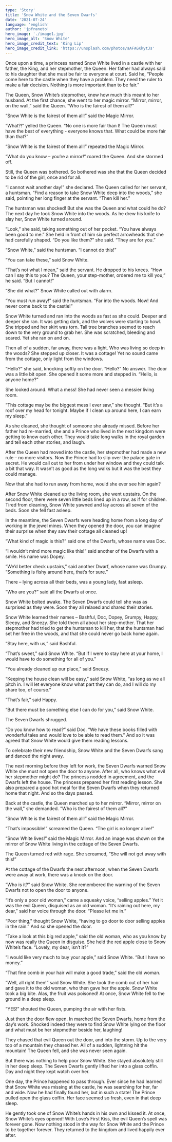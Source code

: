 ```yaml
---
type: 'Story'
title: 'Snow White and the Seven Dwarfs'
date: '2021-07-24'
language: 'english'
author: 'jpfraneto'
hero_image: './image1.jpg'
hero_image_alt: 'Snow White'
hero_image_credit_text: 'King Lip'
hero_image_credit_link: 'https://unsplash.com/photos/aAFAGKkytJs'
---
```


Once upon a time, a princess named Snow White lived in a castle with her father, the King, and her stepmother, the Queen. Her father had always said to his daughter that she must be fair to everyone at court. Said he, “People come here to the castle when they have a problem. They need the ruler to make a fair decision. Nothing is more important than to be fair.”

The Queen, Snow White’s stepmother, knew how much this meant to her husband. At the first chance, she went to her magic mirror. “Mirror, mirror, on the wall,” said the Queen. “Who is the fairest of them all?”

“Snow White is the fairest of them all!” said the Magic Mirror.

“What?!” yelled the Queen. “No one is more fair than I! The Queen must have the best of everything - everyone knows that. What could be more fair than that?”

“Snow White is the fairest of them all!” repeated the Magic Mirror.

“What do you know – you’re a mirror!” roared the Queen. And she stormed off.

Still, the Queen was bothered. So bothered was she that the Queen decided to be rid of the girl, once and for all.

“I cannot wait another day!” she declared. The Queen called for her servant, a huntsman. “Find a reason to take Snow White deep into the woods,” she said, pointing her long finger at the servant. “Then kill her.”

The huntsman was shocked! But she was the Queen and what could he do? The next day he took Snow White into the woods. As he drew his knife to slay her, Snow White turned around.

“Look,” she said, taking something out of her pocket. “You have always been good to me.” She held in front of him six perfect arrowheads that she had carefully shaped. “Do you like them?” she said. “They are for you.”

“Snow White,” said the huntsman. “I cannot do this!”

“You can take these,” said Snow White.

“That’s not what I mean,” said the servant. He dropped to his knees. “How can I say this to you? The Queen, your step-mother, ordered me to kill you,” he said. “But I cannot!”

“She did what?” Snow White called out with alarm.

“You must run away!” said the huntsman. “Far into the woods. Now! And never come back to the castle!”

Snow White turned and ran into the woods as fast as she could. Deeper and deeper she ran. It was getting dark, and the wolves were starting to howl. She tripped and her skirt was torn. Tall tree branches seemed to reach down to the very ground to grab her. She was scratched, bleeding and scared. Yet she ran on and on.

Then all of a sudden, far away, there was a light. Who was living so deep in the woods? She stepped up closer. It was a cottage! Yet no sound came from the cottage, only light from the windows.

“Hello?” she said, knocking softly on the door. “Hello?” No answer. The door was a little bit open. She opened it some more and stepped in. “Hello, is anyone home?”

She looked around. What a mess! She had never seen a messier living room.

“This cottage may be the biggest mess I ever saw,” she thought. “But it’s a roof over my head for tonight. Maybe if I clean up around here, I can earn my sleep.”

As she cleaned, she thought of someone she already missed. Before her father had re-married, she and a Prince who lived in the next kingdom were getting to know each other. They would take long walks in the royal garden and tell each other stories, and laugh.

After the Queen had moved into the castle, her stepmother had made a new rule – no more visitors. Now the Prince had to slip over the palace gate in secret. He would call out to her from under her window and they could talk a bit that way. It wasn’t as good as the long walks but it was the best they could manage.

Now that she had to run away from home, would she ever see him again?

After Snow White cleaned up the living room, she went upstairs. On the second floor, there were seven little beds lined up in a row, as if for children. Tired from cleaning, Snow White yawned and lay across all seven of the beds. Soon she fell fast asleep.

In the meantime, the Seven Dwarfs were heading home from a long day of working in the jewel mines. When they opened the door, you can imagine their surprise when they saw their cottage all cleaned up!

“What kind of magic is this?” said one of the Dwarfs, whose name was Doc.

“I wouldn’t mind more magic like this!” said another of the Dwarfs with a smile. His name was Dopey.

“We’d better check upstairs,” said another Dwarf, whose name was Grumpy. “Something is fishy around here, that’s for sure.”

There – lying across all their beds, was a young lady, fast asleep.

“Who are you?” said all the Dwarfs at once.

Snow White bolted awake. The Seven Dwarfs could tell she was as surprised as they were. Soon they all relaxed and shared their stories.

Snow White learned their names – Bashful, Doc, Dopey, Grumpy, Happy, Sleepy, and Sneezy. She told them all about her step-mother. That her stepmother had tried to get the huntsman to kill her, that the huntsman had set her free in the woods, and that she could never go back home again.

“Stay here, with us,” said Bashful.

“That’s sweet,” said Snow White. “But if I were to stay here at your home, I would have to do something for all of you.”

“You already cleaned up our place,” said Sneezy.

“Keeping the house clean will be easy,” said Snow White, “as long as we all pitch in. I will let everyone know what part they can do, and I will do my share too, of course.”

“That’s fair,” said Happy.

“But there must be something else I can do for you,” said Snow White.

The Seven Dwarfs shrugged.

“Do you know how to read?” said Doc. “We have these books filled with wonderful tales and would love to be able to read them.” And so it was agreed that Snow White would give them reading lessons.

To celebrate their new friendship, Snow White and the Seven Dwarfs sang and danced the night away.

The next morning before they left for work, the Seven Dwarfs warned Snow White she must not open the door to anyone. After all, who knows what evil her stepmother might do? The princess nodded in agreement, and the Dwarfs left the house. The princess prepared her first reading lesson. She also prepared a good hot meal for the Seven Dwarfs when they returned home that night. And so the days passed.

Back at the castle, the Queen marched up to her mirror. “Mirror, mirror on the wall," she demanded. "Who is the fairest of them all?”

“Snow White is the fairest of them all!” said the Magic Mirror.

“That’s impossible!” screamed the Queen. “The girl is no longer alive!”

“Snow White lives!” said the Magic Mirror. And an image was shown on the mirror of Snow White living in the cottage of the Seven Dwarfs.

The Queen turned red with rage. She screamed, “She will not get away with this!”

At the cottage of the Dwarfs the next afternoon, when the Seven Dwarfs were away at work, there was a knock on the door.

“Who is it?” said Snow White. She remembered the warning of the Seven Dwarfs not to open the door to anyone.

“It’s only a poor old woman,” came a squeaky voice, “selling apples.” Yet it was the evil Queen, disguised as an old woman. “It’s raining out here, my dear,” said her voice through the door. “Please let me in.”

“Poor thing," thought Snow White, “having to go door to door selling apples in the rain.” And so she opened the door.

“Take a look at this big red apple,” said the old woman, who as you know by now was really the Queen in disguise. She held the red apple close to Snow White’s face. “Lovely, my dear, isn’t it?”

“I would like very much to buy your apple,” said Snow White. “But I have no money.”

“That fine comb in your hair will make a good trade,” said the old woman.

“Well, all right then!” said Snow White. She took the comb out of her hair and gave it to the old woman, who then gave her the apple. Snow White took a big bite. Alas, the fruit was poisoned! At once, Snow White fell to the ground in a deep sleep.

“YES!” shouted the Queen, pumping the air with her fists.

Just then the door flew open. In marched the Seven Dwarfs, home from the day’s work. Shocked indeed they were to find Snow White lying on the floor and what must be her stepmother beside her, laughing!

They chased that evil Queen out the door, and into the storm. Up to the very top of a mountain they chased her. All of a sudden, lightning hit the mountain! The Queen fell, and she was never seen again.

But there was nothing to help poor Snow White. She stayed absolutely still in her deep sleep. The Seven Dwarfs gently lifted her into a glass coffin. Day and night they kept watch over her.

One day, the Prince happened to pass through. Ever since he had learned that Snow White was missing at the castle, he was searching for her, far and wide. Now he had finally found her, but in such a state! The Prince pulled open the glass coffin. Her face seemed so fresh, even in that deep sleep.

He gently took one of Snow White’s hands in his own and kissed it. At once, Snow White’s eyes opened! With Love’s First Kiss, the evil Queen’s spell was forever gone. Now nothing stood in the way for Snow White and the Prince to be together forever. They returned to the kingdom and lived happily ever after.
